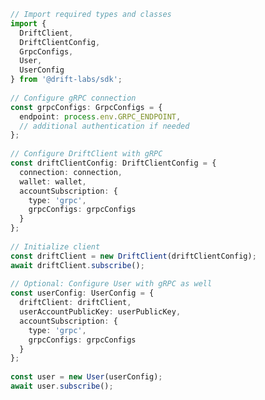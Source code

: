 ```ts
// Import required types and classes  
import {   
  DriftClient,   
  DriftClientConfig,   
  GrpcConfigs,  
  User,  
  UserConfig   
} from '@drift-labs/sdk';  
  
// Configure gRPC connection  
const grpcConfigs: GrpcConfigs = {  
  endpoint: process.env.GRPC_ENDPOINT,  
  // additional authentication if needed  
};  
  
// Configure DriftClient with gRPC  
const driftClientConfig: DriftClientConfig = {  
  connection: connection,  
  wallet: wallet,  
  accountSubscription: {  
    type: 'grpc',  
    grpcConfigs: grpcConfigs  
  }  
};  
  
// Initialize client  
const driftClient = new DriftClient(driftClientConfig);  
await driftClient.subscribe();  
  
// Optional: Configure User with gRPC as well  
const userConfig: UserConfig = {  
  driftClient: driftClient,  
  userAccountPublicKey: userPublicKey,  
  accountSubscription: {  
    type: 'grpc',  
    grpcConfigs: grpcConfigs  
  }  
};  
  
const user = new User(userConfig);  
await user.subscribe();
```
